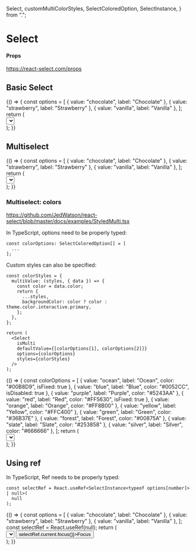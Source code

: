   Select,
  customMultiColorStyles,
  SelectColoredOption,
  SelectInstance,
} from ".";

<Meta title="Forms/Select" component={Select} />

# Select

#### Props

https://react-select.com/props

## Basic Select

<Canvas>
  <Story name="basic">
    {() => {
      const options = [
        { value: "chocolate", label: "Chocolate" },
        { value: "strawberry", label: "Strawberry" },
        { value: "vanilla", label: "Vanilla" },
      ];
      return (
        <div style={{ height: "150px" }}>
          <Select options={options}></Select>
        </div>
      );
    }}
  </Story>
</Canvas>

## Multiselect

<Canvas>
  <Story name="multiselect">
    {() => {
      const options = [
        { value: "chocolate", label: "Chocolate" },
        { value: "strawberry", label: "Strawberry" },
        { value: "vanilla", label: "Vanilla" },
      ];
      return (
        <div style={{ height: "150px" }}>
          <Select
            isMulti
            defaultValue={[options[1], options[2]]}
            options={options}
          ></Select>
        </div>
      );
    }}
  </Story>
</Canvas>

### Multiselect: colors

https://github.com/JedWatson/react-select/blob/master/docs/examples/StyledMulti.tsx

In TypeScript, options need to be properly typed:

```tsx
const colorOptions: SelectColoredOption[] = [
  ...
];
```

Custom styles can also be specified:

```tsx
const colorStyles = {
  multiValue: (styles, { data }) => {
    const color = data.color;
    return {
      ...styles,
      backgroundColor: color ? color : theme.color.interactive.primary,
    };
  },
};

return (
  <Select
    isMulti
    defaultValue={[colorOptions[1], colorOptions[2]]}
    options={colorOptions}
    styles={colorStyles}
  />
);
```

<Canvas>
  <Story name="multiselect-colors">
    {() => {
      const colorOptions = [
        { value: "ocean", label: "Ocean", color: "#00B8D9", isFixed: true },
        { value: "blue", label: "Blue", color: "#0052CC", isDisabled: true },
        { value: "purple", label: "Purple", color: "#5243AA" },
        { value: "red", label: "Red", color: "#FF5630", isFixed: true },
        { value: "orange", label: "Orange", color: "#FF8B00" },
        { value: "yellow", label: "Yellow", color: "#FFC400" },
        { value: "green", label: "Green", color: "#36B37E" },
        { value: "forest", label: "Forest", color: "#00875A" },
        { value: "slate", label: "Slate", color: "#253858" },
        { value: "silver", label: "Silver", color: "#666666" },
      ];
      return (
        <div style={{ height: "150px" }}>
          <Select
            isMulti
            defaultValue={[colorOptions[1], colorOptions[2]]}
            options={colorOptions}
            styles={customMultiColorStyles}
          ></Select>
        </div>
      );
    }}
  </Story>
</Canvas>

## Using ref

In TypeScript, Ref needs to be properly typed:

```tsx
const selectRef = React.useRef<SelectInstance<typeof options[number]> | null>(
  null
);
```

<Canvas>
  <Story name="ref">
    {() => {
      const options = [
        { value: "chocolate", label: "Chocolate" },
        { value: "strawberry", label: "Strawberry" },
        { value: "vanilla", label: "Vanilla" },
      ];
      const selectRef = React.useRef(null);
      return (
        <div style={{ height: "150px" }}>
          <Select
            isMulti
            defaultValue={[options[1], options[2]]}
            options={options}
            ref={selectRef}
          ></Select>
          <button onClick={() => selectRef.current.focus()}>Focus</button>
        </div>
      );
    }}
  </Story>
</Canvas>
